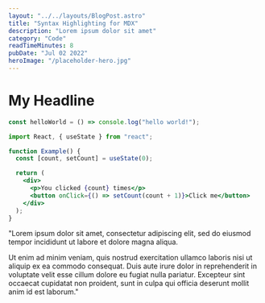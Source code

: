 ```yaml
---
layout: "../../layouts/BlogPost.astro"
title: "Syntax Highlighting for MDX"
description: "Lorem ipsum dolor sit amet"
category: "Code"
readTimeMinutes: 8
pubDate: "Jul 02 2022"
heroImage: "/placeholder-hero.jpg"
---
```


# My Headline

```js
const helloWorld = () => console.log("hello world!");
```

```jsx
import React, { useState } from "react";

function Example() {
  const [count, setCount] = useState(0);

  return (
    <div>
      <p>You clicked {count} times</p>
      <button onClick={() => setCount(count + 1)}>Click me</button>
    </div>
  );
}
```

"Lorem ipsum dolor sit amet, consectetur adipiscing elit, sed do eiusmod tempor incididunt ut labore et dolore magna aliqua.

Ut enim ad minim veniam, quis nostrud exercitation ullamco laboris nisi ut aliquip ex ea commodo consequat. Duis aute irure dolor in reprehenderit in voluptate velit esse cillum dolore eu fugiat nulla pariatur. Excepteur sint occaecat cupidatat non proident, sunt in culpa qui officia deserunt mollit anim id est laborum."
